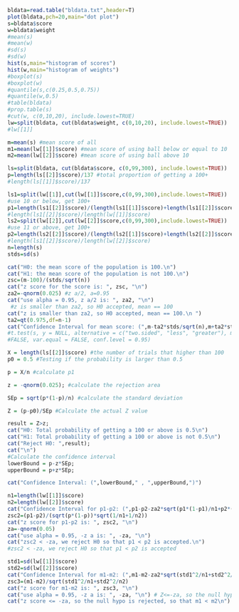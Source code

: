 
```{r}
bldata=read.table("bldata.txt",header=T)
plot(bldata,pch=20,main="dot plot")
s=bldata$score
w=bldata$weight
#mean(s)
#mean(w)
#sd(s)
#sd(w)
hist(s,main="histogram of scores")
hist(w,main="histogram of weights")
#boxplot(s)
#boxplot(w)
#quantile(s,c(0.25,0.5,0.75))
#quantile(w,0.5)
#table(bldata)
#prop.table(s)
#cut(w, c(0,10,20), include.lowest=TRUE)
lw=split(bldata, cut(bldata$weight, c(0,10,20), include.lowest=TRUE))
#lw[[1]]

m=mean(s) #mean score of all
m1=mean(lw[[1]]$score) #mean score of using ball below or equal to 10
m2=mean(lw[[2]]$score) #mean score of using ball above 10

ls=split(bldata, cut(bldata$score, c(0,99,300), include.lowest=TRUE))
p=length(ls[[2]]$score)/137 #total proportion of getting a 100+
#length(ls[[1]]$score)/137

ls1=split(lw[[1]],cut(lw[[1]]$score,c(0,99,300),include.lowest=TRUE))
#use 10 or below, get 100+
p1=length(ls1[[2]]$score)/(length(ls1[[1]]$score)+length(ls1[[2]]$score))
#length(ls1[[2]]$score)/length(lw[[1]]$score)
ls2=split(lw[[2]],cut(lw[[2]]$score,c(0,99,300),include.lowest=TRUE))
#use 11 or above, get 100+
p2=length(ls2[[2]]$score)/(length(ls2[[1]]$score)+length(ls2[[2]]$score))
#length(ls1[[2]]$score)/length(lw[[2]]$score)
n=length(s)
stds=sd(s)
```
```{r}
cat("H0: the mean score of the population is 100.\n")
cat("H1: the mean score of the population is not 100.\n")
zsc=(m-100)/(stds/sqrt(n))
cat("z score for the score is: ", zsc, "\n")
za2=-qnorm(0.025) #z a/2, a=0.95
cat("use alpha = 0.95, z a/2 is: ", za2, "\n")
 #z is smaller than za2, so H0 accepted, mean == 100
cat("z is smaller than za2, so H0 accepted, mean == 100.\n ")
ta2=qt(0.975,df=n-1)
cat("Confidence Interval for mean score: (",m-ta2*stds/sqrt(n),m+ta2*stds/sqrt(n),")\n")
#t.test(s, y = NULL, alternative = c("two.sided", "less", "greater"), mu = 100, paired =
#FALSE, var.equal = FALSE, conf.level = 0.95)
```

```{r}
X = length(ls[[2]]$score) #the number of trials that higher than 100
p0 = 0.5 #Testing if the probability is larger than 0.5

p = X/n #calculate p1

z = -qnorm(0.025); #calculate the rejection area

SEp = sqrt(p*(1-p)/n) #calculate the standard deviation 

Z = (p-p0)/SEp #Calculate the actual Z value

result = Z>z;
cat("H0: Total probability of getting a 100 or above is 0.5\n")
cat("H1: Total probability of getting a 100 or above is not 0.5\n")
cat("Reject H0: ",result);
cat("\n")
#Calculate the confidence interval
lowerBound = p-z*SEp;
upperBound = p+z*SEp;

cat("Confidence Interval: (",lowerBound," , ",upperBound,")")
```


```{r}
n1=length(lw[[1]]$score)
n2=length(lw[[2]]$score)
cat("Confidence Interval for p1-p2: (",p1-p2-za2*sqrt(p1*(1-p1)/n1+p2*(1-p2)/n2),p1-p2+za2*sqrt(p1*(1-p1)/n1+p2*(1-p2)/n2),")\n")
zsc2=(p1-p2)/(sqrt(p*(1-p))*sqrt(1/n1+1/n2))
cat("z score for p1-p2 is: ", zsc2, "\n")
za=-qnorm(0.05)
cat("use alpha = 0.95, -z a is: ", -za, "\n")
cat("zsc2 < -za, we reject H0 so that p1 < p2 is accepted.\n")
#zsc2 < -za, we reject H0 so that p1 < p2 is accepted
```

```{r}
std1=sd(lw[[1]]$score)
std2=sd(lw[[2]]$score)
cat("Confidence Interval for m1-m2: (",m1-m2-za2*sqrt(std1^2/n1+std2^2/n2),m1-m2+za2*sqrt(std1^2/n1+std2^2/n2),")\n")
zsc3=(m1-m2)/sqrt(std1^2/n1+std2^2/n2)
cat("z score for m1-m2 is: ", zsc3, "\n")
cat("use alpha = 0.95, -z a is: ", -za, "\n") # Z<=-za, so the null hypo is rejected, so that m1 < m2
cat("z score <= -za, so the null hypo is rejected, so that m1 < m2\n")
```

